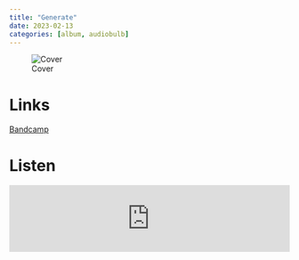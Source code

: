 ```yaml
---
title: "Generate"
date: 2023-02-13
categories: [album, audiobulb]
---
```


![Cover](cover.jpeg) 

# Links

[Bandcamp](https://theoo-ray.bandcamp.com/album/generate){.btn .btn-primary role="button"} 

# Listen

<iframe style="border: 0; width: 100%; height: 120px;" src="https://bandcamp.com/EmbeddedPlayer/album=1067628192/size=large/bgcol=ffffff/linkcol=0687f5/tracklist=false/artwork=small/transparent=true/" seamless><a href="https://theoo-ray.bandcamp.com/album/generate">Generate by The OO-Ray</a></iframe>

